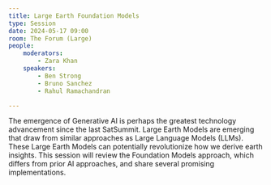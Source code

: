 ```yaml
---
title: Large Earth Foundation Models
type: Session
date: 2024-05-17 09:00
room: The Forum (Large)
people:
    moderators:
        - Zara Khan
    speakers:
        - Ben Strong
        - Bruno Sanchez
        - Rahul Ramachandran

---
```

The emergence of Generative AI is perhaps the greatest technology advancement since the last SatSummit. Large Earth Models are emerging that draw from similar approaches as Large Language Models (LLMs). These Large Earth Models can potentially revolutionize how we derive earth insights. This session will review the Foundation Models approach, which differs from prior AI approaches, and share several promising implementations.